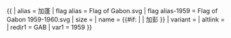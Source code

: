 {{ {{{1<noinclude>|country showdata</noinclude>}}}
| alias = 加蓬
| flag alias = Flag of Gabon.svg
| flag alias-1959 = Flag of Gabon 1959-1960.svg
| size = {{{size|}}}
| name = {{#if: {{{name|}}} | {{{name|}}} | 加彭 }}
| variant = {{{variant|}}}
| altlink = {{{altlink|}}}
<noinclude>
| redir1 = GAB
| var1 = 1959
</noinclude>
}}